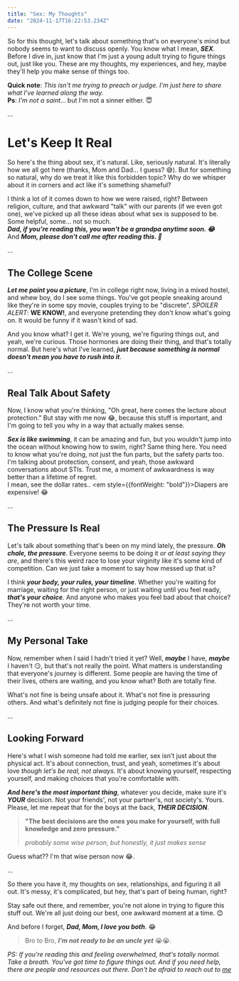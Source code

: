 ```yaml
---
title: "Sex: My Thoughts"
date: "2024-11-17T16:22:53.234Z"
---
```


So for this thought, let's talk about something that's on everyone's mind but nobody seems to want to discuss openly. You know what I mean, **_SEX_**. Before I dive in, just know that I'm just a young adult trying to figure things out, just like you. These are my thoughts, my experiences, and hey, maybe they'll help you make sense of things too.

**Quick note**: _This isn't me trying to preach or judge. I'm just here to share what I've learned along the way._<br />
**Ps**: _I'm not a saint_... but I'm not a sinner either. 😇

...

# Let's Keep It Real

So here's the thing about sex, it's natural. Like, seriously natural. It's literally how we all got here (thanks, Mom and Dad... I guess? 😅). But for something so natural, why do we treat it like this forbidden topic? Why do we whisper about it in corners and act like it's something shameful?

I think a lot of it comes down to how we were raised, right? Between religion, culture, and that awkward "talk" with our parents (if we even got one), we've picked up all these ideas about what sex is supposed to be. Some helpful, some... not so much.<br />
_**Dad, if you're reading this, you won't be a grandpa anytime soon. 😂**_<br />
And _**Mom, please don't call me after reading this. 🙈**_

...

## The College Scene

_**Let me paint you a picture**_, I'm in college right now, living in a mixed hostel, and whew boy, do I see some things. You've got people sneaking around like they're in some spy movie, couples trying to be "discrete". _SPOILER ALERT_: **WE KNOW!**, and everyone pretending they don't know what's going on. It would be funny if it wasn't kind of sad.

And you know what? I get it. We're young, we're figuring things out, and yeah, we're curious. Those hormones are doing their thing, and that's totally normal. But here's what I've learned, _**just because something is normal doesn't mean you have to rush into it**_.

...

## Real Talk About Safety

Now, I know what you're thinking, "Oh great, here comes the lecture about protection." But stay with me now 😂, because this stuff is important, and I'm going to tell you why in a way that actually makes sense.

_**Sex is like swimming**_, it can be amazing and fun, but you wouldn't jump into the ocean without knowing how to swim, right? Same thing here. You need to know what you're doing, not just the fun parts, but the safety parts too. I'm talking about protection, consent, and yeah, those awkward conversations about STIs. Trust me, a moment of awkwardness is way better than a lifetime of regret.<br />
I mean, see the dollar rates.. <em style={{fontWeight: "bold"}}>Diapers are expensive! 😂</em>

...

## The Pressure Is Real

Let's talk about something that's been on my mind lately, the pressure. _**Oh chale, the pressure**_. Everyone seems to be doing it _or at least saying they are_, and there's this weird race to lose your virginity like it's some kind of competition. Can we just take a moment to say how messed up that is?

I think _**your body, your rules, your timeline**_. Whether you're waiting for marriage, waiting for the right person, or just waiting until you feel ready, **_that's your choice_**. And anyone who makes you feel bad about that choice? They're not worth your time.

...

## My Personal Take

Now, remember when I said I hadn't tried it yet? Well, _**maybe**_ I have, _**maybe**_ I haven't 😏, but that's not really the point. What matters is understanding that everyone's journey is different. Some people are having the time of their lives, others are waiting, and you know what? Both are totally fine.

What's not fine is being unsafe about it. What's not fine is pressuring others. And what's definitely not fine is judging people for their choices.

...

## Looking Forward

Here's what I wish someone had told me earlier, sex isn't just about the physical act. It's about connection, trust, and yeah, sometimes it's about love _though let's be real, not always_. It's about knowing yourself, respecting yourself, and making choices that you're comfortable with.

_**And here's the most important thing**_, whatever you decide, make sure it's _**YOUR**_ decision. Not your friends', not your partner's, not society's. Yours.
Please, let me repeat that for the boys at the back, _**THEIR DECISION**_.

> **"The best decisions are the ones you make for yourself, with full knowledge and zero pressure."**
>
> _probably some wise person, but honestly, it just makes sense_

Guess what?? I'm that wise person now 😂.

...

So there you have it, my thoughts on sex, relationships, and figuring it all out. It's messy, it's complicated, but hey, that's part of being human, right?

Stay safe out there, and remember, you're not alone in trying to figure this stuff out. We're all just doing our best, one awkward moment at a time. 😊

And before I forget, _**Dad, Mom, I love you both**_. 😂

> Bro to Bro, **_I'm not ready to be an uncle yet_** 😭😭.

_PS: If you're reading this and feeling overwhelmed, that's totally normal. Take a breath. You've got time to figure things out. And if you need help, there are people and resources out there. Don't be afraid to reach out to [me](mailto:admin@theniitettey.live)_

